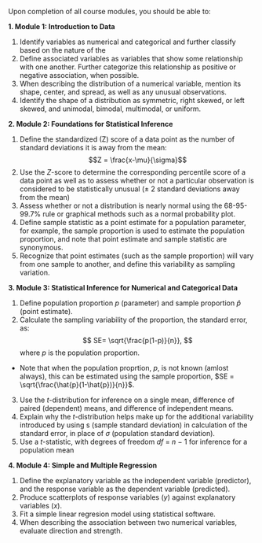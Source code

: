 Upon completion of all course modules, you should be able to:

**1. Module 1: Introduction to Data**

  1. Identify variables as numerical and categorical and further classify based on the nature of the 
  2. Define associated variables as variables that show some relationship with one another. Further categorize this relationship as positive or negative association, when possible.
  <!-- 3. Identify the explanatory variable in a pair of variables as the variable suspected of affecting the other. However, note that labeling variables as explanatory and response does not guarantee that the relationship between the two is actually causal, even if there is an association identified between the two variables. -->
  4. When describing the distribution of a numerical variable, mention its shape, center, and spread, as well as any unusual observations.
  5. Identify the shape of a distribution as symmetric, right skewed, or left skewed, and unimodal, bimodal, multimodal, or uniform.

\vspace{.25cm}

**2. Module 2: Foundations for Statistical Inference**

  1. Define the standardized (Z) score of a data point as the number of standard deviations it is away from the mean:
  $$Z = \frac{x-\mu}{\sigma}$$
  2. Use the $Z$-score to determine the corresponding percentile score of a data point as well as to assess whether or not a particular observation is considered to be statistically unusual ($\pm$ 2 standard deviations away from the mean)
  3. Assess whether or not a distribution is nearly normal using the 68-95-99.7% rule or graphical methods such as a normal probability plot.
  4. Define sample statistic as a point estimate for a population parameter, for example, the sample proportion is used to estimate the population proportion, and note that point estimate and sample statistic are synonymous.
  5. Recognize that point estimates (such as the sample proportion) will vary from one sample to another, and define this variability as sampling variation.
  
\vspace{.25cm}

**3. Module 3: Statistical Inference for Numerical and Categorical Data**

  1. Define population proportion $p$ (parameter) and sample proportion $\hat{p}$ (point estimate).
  2. Calculate the sampling variability of the proportion, the standard error, as:
$$ SE= \sqrt{\frac{p(1-p)}{n}}, $$ where $p$ is the population proportion.
  - Note that when the population proprtion, $p$, is not known (amlost always), this can be estimated using the sample proportion, $SE = \sqrt{\frac{\hat{p}(1-\hat{p})}{n}}$.

  3. Use the $t$-distribution for inference on a single mean, difference of paired (dependent) means, and difference of independent means.
  4. Explain why the $t$-distribution helps make up for the additional variability introduced by using s (sample standard deviation) in calculation of the standard error, in place of $\sigma$ (population standard deviation).
  5. Use a $t$-statistic, with degrees of freedom $df$ = $n$ − 1 for inference for a population mean

\vspace{.25cm}

**4. Module 4: Simple and Multiple Regression**

  1. Define the explanatory variable as the independent variable (predictor), and the response variable as the dependent variable (predicted).
  2. Produce scatterplots of response variables ($y$) against explanatory variables ($x$).
  3. Fit a simple linear regresion model using statistical software.
  4. When describing the association between two numerical variables, evaluate direction and strength.